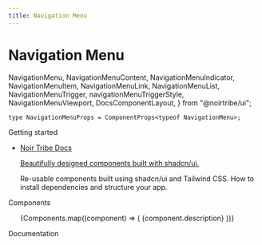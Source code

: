 ```yaml
---
title: Navigation Menu
---
```


# Navigation Menu

  NavigationMenu,
  NavigationMenuContent,
  NavigationMenuIndicator,
  NavigationMenuItem,
  NavigationMenuLink,
  NavigationMenuList,
  NavigationMenuTrigger,
  navigationMenuTriggerStyle,
  NavigationMenuViewport,
  DocsComponentLayout,
} from "@noirtribe/ui";

```tsx
type NavigationMenuProps = ComponentProps<typeof NavigationMenu>;
```

<div className="pb-24">
  <DocsComponentLayout
    propInfo={[
      {
        name: "className",
        type: "string",
        defaultValue: "undefined",
        description: "The CSS class name for styling the button.",
      },
    ]}
  >
    <NavigationMenu>
      <NavigationMenuList>
        <NavigationMenuItem>
          <NavigationMenuTrigger>Getting started</NavigationMenuTrigger>
          <NavigationMenuContent className="bg-secondary">
            <ul className="grid gap-3 p-6 md:w-[400px] lg:w-[500px] lg:grid-cols-[.75fr_1fr]">
              <li className="row-span-3">
                <NavigationMenuLink asChild>
                  <a
                    className="flex h-full w-full select-none flex-col justify-end rounded-md bg-gradient-to-b from-muted/50 to-muted p-6 no-underline outline-none focus:shadow-md"
                    href="/"
                  >
                    <div className="mb-2 mt-4 text-lg font-medium">
                      Noir Tribe Docs
                    </div>
                    <p className="text-sm leading-tight text-muted-foreground">
                      Beautifully designed components built with shadcn/ui.
                    </p>
                  </a>
                </NavigationMenuLink>
              </li>
              <ListItem href="/docs" title="Introduction">
                Re-usable components built using shadcn/ui and Tailwind CSS.
              </ListItem>
              <ListItem
                href="/docs/Getting-Started/installation"
                title="Installation"
              >
                How to install dependencies and structure your app.
              </ListItem>
            </ul>
          </NavigationMenuContent>
        </NavigationMenuItem>
        <NavigationMenuItem>
          <NavigationMenuTrigger>Components</NavigationMenuTrigger>
          <NavigationMenuContent className="bg-secondary">
            <ul className="grid w-[400px] gap-3 p-4 md:w-[500px] md:grid-cols-2 lg:w-[600px] ">
              {Components.map((component) => (
                <ListItem
                  key={component.title}
                  title={component.title}
                  href={component.href}
                >
                  {component.description}
                </ListItem>
              ))}
            </ul>
          </NavigationMenuContent>
        </NavigationMenuItem>
        <NavigationMenuItem>
          <Link href="/docs" legacyBehavior passHref>
            <NavigationMenuLink className={navigationMenuTriggerStyle()}>
              Documentation
            </NavigationMenuLink>
          </Link>
        </NavigationMenuItem>
      </NavigationMenuList>
    </NavigationMenu>
  </DocsComponentLayout>
</div>
